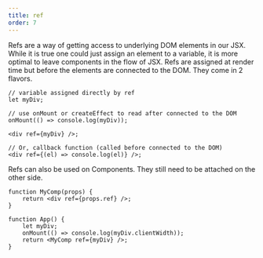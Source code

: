 ```yaml
---
title: ref
order: 7
---
```


Refs are a way of getting access to underlying DOM elements in our JSX. While it is true one could just assign an element to a variable, it is more optimal to leave components in the flow of JSX. Refs are assigned at render time but before the elements are connected to the DOM. They come in 2 flavors.

```tsx
// variable assigned directly by ref
let myDiv;

// use onMount or createEffect to read after connected to the DOM
onMount(() => console.log(myDiv));

<div ref={myDiv} />;

// Or, callback function (called before connected to the DOM)
<div ref={(el) => console.log(el)} />;
```

Refs can also be used on Components. They still need to be attached on the other side.

```tsx
function MyComp(props) {
	return <div ref={props.ref} />;
}

function App() {
	let myDiv;
	onMount(() => console.log(myDiv.clientWidth));
	return <MyComp ref={myDiv} />;
}
```
